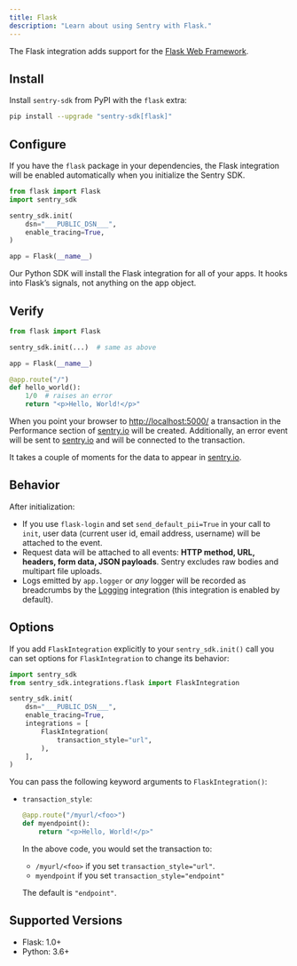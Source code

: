 ```yaml
---
title: Flask
description: "Learn about using Sentry with Flask."
---
```


The Flask integration adds support for the [Flask Web Framework](https://flask.palletsprojects.com).

## Install

Install `sentry-sdk` from PyPI with the `flask` extra:

```bash
pip install --upgrade "sentry-sdk[flask]"
```

## Configure

If you have the `flask` package in your dependencies, the Flask integration will be enabled automatically when you initialize the Sentry SDK.

<SignInNote />

```python
from flask import Flask
import sentry_sdk

sentry_sdk.init(
    dsn="___PUBLIC_DSN___",
    enable_tracing=True,
)

app = Flask(__name__)
```

<Note>

Our Python SDK will install the Flask integration for all of your apps. It hooks into Flask’s signals, not anything on the app object.

</Note>

## Verify

```python
from flask import Flask

sentry_sdk.init(...)  # same as above

app = Flask(__name__)

@app.route("/")
def hello_world():
    1/0  # raises an error
    return "<p>Hello, World!</p>"
```

When you point your browser to [http://localhost:5000/](http://localhost:5000/) a transaction in the Performance section of [sentry.io](https://sentry.io) will be created. Additionally, an error event will be sent to [sentry.io](https://sentry.io) and will be connected to the transaction.

It takes a couple of moments for the data to appear in [sentry.io](https://sentry.io).

## Behavior

After initialization:

- If you use `flask-login` and set `send_default_pii=True` in your call to `init`, user data (current user id, email address, username) will be attached to the event.
- Request data will be attached to all events: **HTTP method, URL, headers, form data, JSON payloads**. Sentry excludes raw bodies and multipart file uploads.
- Logs emitted by `app.logger` or _any_ logger will be recorded as breadcrumbs by the [Logging](/platforms/python/integrations/logging/) integration (this integration is enabled by default).

## Options

If you add `FlaskIntegration` explicitly to your `sentry_sdk.init()` call you can set options for `FlaskIntegration` to change its behavior:

```python
import sentry_sdk
from sentry_sdk.integrations.flask import FlaskIntegration

sentry_sdk.init(
    dsn="___PUBLIC_DSN___",
    enable_tracing=True,
    integrations = [
        FlaskIntegration(
            transaction_style="url",
        ),
    ],
)
```

You can pass the following keyword arguments to `FlaskIntegration()`:

- `transaction_style`:

  ```python
  @app.route("/myurl/<foo>")
  def myendpoint():
      return "<p>Hello, World!</p>"
  ```

  In the above code, you would set the transaction to:

  - `/myurl/<foo>` if you set `transaction_style="url"`.
  - `myendpoint` if you set `transaction_style="endpoint"`

  The default is `"endpoint"`.

## Supported Versions

- Flask: 1.0+
- Python: 3.6+

<Include name="python-use-older-sdk-for-legacy-support.mdx" />
